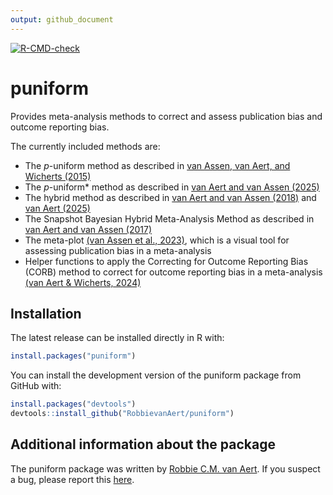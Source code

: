 ```yaml
---
output: github_document
---
```


<!-- README.md is generated from README.Rmd. Please edit that file -->

[![R-CMD-check](https://github.com/RobbievanAert/puniform/actions/workflows/R-CMD-check.yaml/badge.svg?branch=master)](https://github.com/RobbievanAert/puniform/actions/workflows/R-CMD-check.yaml)

# puniform

Provides meta-analysis methods to correct and assess publication bias and outcome reporting bias. 

The currently included methods are:

+ The *p*-uniform method as described in [van Assen, van Aert, and Wicherts (2015)](https://doi.org/10.1037/met0000025)
+ The *p*-uniform* method as described in [van Aert and van Assen (2025)](https://osf.io/preprints/metaarxiv/zqjr9/)
+ The hybrid method as described in [van Aert and van Assen (2018)](https://link.springer.com/article/10.3758/s13428-017-0967-6) and [van Aert (2025)](https://doi.org/10.1037/met0000719)
+ The Snapshot Bayesian Hybrid Meta-Analysis Method as described in [van Aert and van Assen (2017)](https://journals.plos.org/plosone/article?id=10.1371/journal.pone.0175302)
+ The meta-plot [(van Assen et al., 2023)](https://doi.org/10.1027/2151-2604/a000513), which is a visual tool for assessing publication bias in a meta-analysis
+ Helper functions to apply the Correcting for Outcome Reporting Bias (CORB) method to correct for outcome reporting bias in a meta-analysis [(van Aert & Wicherts, 2024)](https://link.springer.com/article/10.3758/s13428-023-02132-2)
    
## Installation

The latest release can be installed directly in R with:

```r
install.packages("puniform")
```

You can install the development version of the puniform package from GitHub with:

```r
install.packages("devtools")
devtools::install_github("RobbievanAert/puniform")
```

## Additional information about the package

The puniform package was written by [Robbie C.M. van Aert](https://robbievanaert.com/).
If you suspect a bug, please report this [here](https://github.com/RobbievanAert/puniform/issues).